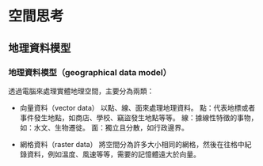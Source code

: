 \mainmatter

# 空間思考 {#intro}

## 地理資料模型
### 地理資料模型（geographical data model）
透過電腦來處理實體地理空間，主要分為兩類：

- 向量資料（vector data）
以點、線、面來處理地理資料。
點：代表地標或者事件發生地點，如商店、學校、竊盜發生地點等等。
線：據線性特徵的事物，如：水文、生物遷徙。
面：獨立且分散，如行政邊界。

- 網格資料（raster data）
將空間分為許多大小相同的網格，然後在往格中紀錄資料，例如溫度、風速等等，需要的記憶體遠大於向量。



```r

```

```r
```


